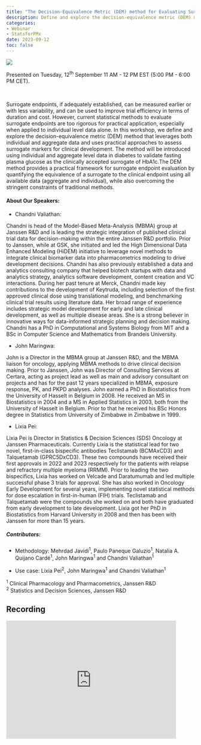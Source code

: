```yaml
---
title: "The Decision-Equivalence Metric (DEM) method for Evaluating Surrogate Endpoints for Accelerated Clinical Development Using a Combination of Individual Level and Aggregate Level Literature Data: Chandni Valiathan, John Maringwa and Lixia Pei"
description: Define and explore the decision-equivalence metric (DEM) method that leverages both individual and aggregate data and uses practical approaches to assess surrogate markers for clinical development.
categories: 
- Webinar
- StatsforPMx
date: 2023-09-12
toc: false
---
```


![](/images/webinar-sep2023.jpg)

Presented on Tuesday, 12^th^ September 11 AM - 12 PM EST (5:00 PM - 6:00 PM CET).

<br> 

Surrogate endpoints, if adequately established, can be measured earlier or with less variability, and can be used to improve trial efficiency in terms of duration and cost. However, current statistical methods to evaluate surrogate endpoints are too rigorous for practical application, especially when applied to individual level data alone. In this workshop, we define and explore the decision-equivalence metric (DEM) method that leverages both individual and aggregate data and uses practical approaches to assess surrogate markers for clinical development. The method will be introduced using individual and aggregate level data in diabetes to validate fasting plasma glucose as the clinically accepted surrogate of HbA1c.The DEM method provides a practical framework for surrogate endpoint evaluation by quantifying the equivalence of a surrogate to the clinical endpoint using all available data (aggregate and individual), while also overcoming the stringent constraints of traditional methods.

#### About Our Speakers:

-   Chandni Valiathan:

Chandni is head of the Model-Based Meta-Analysis (MBMA) group at Janssen R&D and is leading the strategic integration of published clinical trial data for decision-making within the entire Janssen R&D portfolio. Prior to Janssen, while at GSK, she initiated and led the High Dimensional Data Enhanced Modeling (HiDEM) initiative to leverage novel methods to integrate clinical biomarker data into pharmacometrics modeling to drive development decisions. Chandni has also previously established a data and analytics consulting company that helped biotech startups with data and analytics strategy, analytics software development, content creation and VC interactions. During her past tenure at Merck, Chandni made key contributions to the development of Keytruda, including selection of the first approved clinical dose using translational modeling, and benchmarking clinical trial results using literature data. Her broad range of experience includes strategic model development for early and late clinical development, as well as multiple disease areas. She is a strong believer in innovative ways for data-informed strategic planning and decision making. Chandni has a PhD in Computational and Systems Biology from MIT and a BSc in Computer Science and Mathematics from Brandeis University.

-   John Maringwa:

John is a Director in the MBMA group at Janssen R&D, and the MBMA liaison for oncology, applying MBMA methods to drive clinical decision making. Prior to Janssen, John was Director of Consulting Services at Certara, acting as project lead as well as main and advisory consultant on projects and has for the past 12 years specialized in MBMA, exposure response, PK, and PKPD analyses. John earned a PhD in Biostatistics from the University of Hasselt in Belgium in 2008. He received an MS in Biostatistics in 2004 and a MS in Applied Statistics in 2003, both from the University of Hasselt in Belgium. Prior to that he received his BSc Honors degree in Statistics from University of Zimbabwe in Zimbabwe in 1999.

-   Lixia Pei:

Lixia Pei is Director in Statistics & Decision Sciences (SDS) Oncology at Janssen Pharmaceuticals. Currently Lixia is the statistical lead for two novel, first-in-class bispecific antibodies Teclistamab (BCMAxCD3) and Talquetamab (GPRC5DxCD3). These two compounds have received their first approvals in 2022 and 2023 respectively for the patients with relapse and refractory multiple myeloma (RRMM). Prior to leading the two bispecifics, Lixia has worked on Velcade and Daratumumab and led multiple successful phase 3 trials for approval. She has also worked in Oncology Early Development for several years, implementing novel statistical methods for dose escalation in first-in-human (FIH) trials. Teclistamab and Talquetamab were the compounds she worked on and both have graduated from early development to late development. Lixia got her PhD in Biostatistics from Harvard University in 2008 and then has been with Janssen for more than 15 years.

##### Contributors:

-   Methodology: Mehrdad Javidi^1^, Paulo Paneque Galuzio^1^, Natalia A. Quijano Cardé^1^, John Maringwa^1^ and Chandni Valiathan^1^

-   Use case: Lixia Pei^2^, John Maringwa^1^ and Chandni Valiathan^1^

^1^ Clinical Pharmacology and Pharmacometrics, Janssen R&D\
^2^ Statistics and Decision Sciences, Janssen R&D


## Recording
<iframe width="90%" height="315" src="https://www.youtube.com/embed/RuZgHVszxng" frameborder="0" allowfullscreen> 
